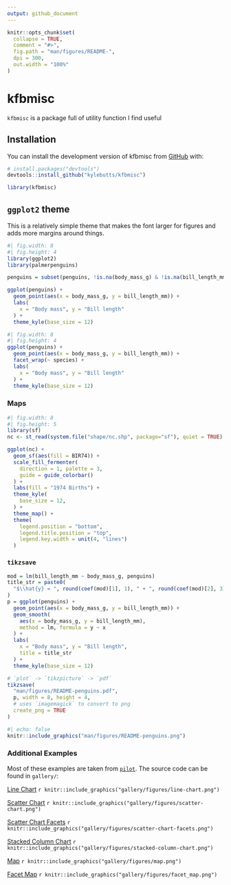 ```yaml
---
output: github_document
---
```


<!-- README.md is generated from README.Rmd. Please edit that file -->

```r
knitr::opts_chunk$set(
  collapse = TRUE,
  comment = "#>",
  fig.path = "man/figures/README-",
  dpi = 300,
  out.width = "100%"
)
```

# kfbmisc

<!-- badges: start -->
<!-- badges: end -->

`kfbmisc` is a package full of utility function I find useful

## Installation

You can install the development version of kfbmisc from [GitHub](https://github.com/) with:

``` r
# install.packages("devtools")
devtools::install_github("kylebutts/kfbmisc")
```

```r
library(kfbmisc)
```

## `ggplot2` theme

This is a relatively simple theme that makes the font larger for figures and adds more margins around things. 

```r
#| fig.width: 8
#| fig.height: 4
library(ggplot2)
library(palmerpenguins)

penguins = subset(penguins, !is.na(body_mass_g) & !is.na(bill_length_mm))

ggplot(penguins) +
  geom_point(aes(x = body_mass_g, y = bill_length_mm)) +
  labs(
    x = "Body mass", y = "Bill length"
  ) +
  theme_kyle(base_size = 12)
```

```r
#| fig.width: 8
#| fig.height: 4
ggplot(penguins) +
  geom_point(aes(x = body_mass_g, y = bill_length_mm)) +
  facet_wrap(~ species) +
  labs(
    x = "Body mass", y = "Bill length"
  ) +
  theme_kyle(base_size = 12)
```

### Maps

```r
#| fig.width: 8
#| fig.height: 5
library(sf)
nc <- st_read(system.file("shape/nc.shp", package="sf"), quiet = TRUE)

ggplot(nc) +
  geom_sf(aes(fill = BIR74)) +
  scale_fill_fermenter(
    direction = 1, palette = 3,
    guide = guide_colorbar()
  ) + 
  labs(fill = "1974 Births") +
  theme_kyle(
    base_size = 12,
  ) + 
  theme_map() +
  theme(
    legend.position = "bottom",
    legend.title.position = "top",
    legend.key.width = unit(4, "lines")
  )
```

### `tikzsave`

```r
mod = lm(bill_length_mm ~ body_mass_g, penguins)
title_str = paste0(
  "$\\hat{y} = ", round(coef(mod)[1], 1), " + ", round(coef(mod)[2], 3), "x$"
)
p = ggplot(penguins) +
  geom_point(aes(x = body_mass_g, y = bill_length_mm)) +
  geom_smooth(
    aes(x = body_mass_g, y = bill_length_mm), 
    method = lm, formula = y ~ x
  ) +
  labs(
    x = "Body mass", y = "Bill length",
    title = title_str
  ) +
  theme_kyle(base_size = 12)
```

```r
# `plot` -> `tikzpicture` -> `pdf`
tikzsave(
  "man/figures/README-penguins.pdf",
  p, width = 8, height = 4,
  # uses `imagemagick` to convert to png 
  create_png = TRUE
)
```

```r
#| echo: false
knitr::include_graphics("man/figures/README-penguins.png")
```

### Additional Examples

Most of these examples are taken from [`pilot`](https://github.com/olihawkins/pilot). The source code can be found in `gallery/`:

[Line Chart](https://github.com/kylebutts/kfbmisc/blob/master/gallery/line-chart.R)
`r knitr::include_graphics("gallery/figures/line-chart.png")`

[Scatter Chart](https://github.com/kylebutts/kfbmisc/blob/master/gallery/scatter-chart-basic.R)
`r knitr::include_graphics("gallery/figures/scatter-chart.png")`

[Scatter Chart Facets](https://github.com/kylebutts/kfbmisc/blob/master/gallery/scatter-chart-facets.R)
`r knitr::include_graphics("gallery/figures/scatter-chart-facets.png")`

[Stacked Column Chart](https://github.com/kylebutts/kfbmisc/blob/master/gallery/stacked-column-chart.R)
`r knitr::include_graphics("gallery/figures/stacked-column-chart.png")`

[Map](https://github.com/kylebutts/kfbmisc/blob/master/gallery/map.R)
`r knitr::include_graphics("gallery/figures/map.png")`

[Facet Map](https://github.com/kylebutts/kfbmisc/blob/master/gallery/map.R)
`r knitr::include_graphics("gallery/figures/facet_map.png")`

